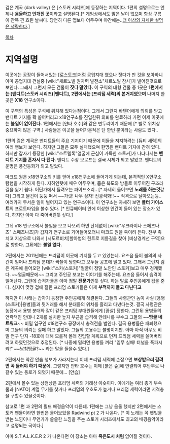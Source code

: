 검은 계곡 (dark valley) 은 [스토커 시리즈]에 등장하는 지역이다. 1편의 설명으로는 언제나 '''음울하고 안개낀 곳'''이라고 설명된다.[* 게임상에서도 맑은 날이 없으며 항상 구름이 잔뜩 낀 흐린 날씨다. 당연히 다른 맵보다 어두우며 야간에는..[[더 이상의 자세한 설명은 생략한다]].]

[[목차]]
= 지역설명 =

이곳에는 공장이 들어서있는 [로스토크]처럼 공업지대 였으나 짓다가 만 것을 보아하니 아마 공업지대 건설중 [wiki:"체르노빌 원자력 발전소"체르노빌 참사]가 벌어진것으로 보인다. 그래서 그런지 모든 건물이 '''짓다 말았다.''' 이 구역의 대형 건물 중 1곳은 '''1편에서는 [밴디트(스토커 시리즈)|밴디트], 2편에서는 [프리덤 세력]의 본거지였으며''' 나머지 한곳은 '''X18''' 연구소이다.

이 구역의 특성은 구석에 위치해 있다는점이다. 그래서 그런지 바텐더에게 의뢰를 받고  밴디트 기지를 확 쓸어버리고 x18연구소를 진입한뒤 의뢰를 완료하러 가면 이제 이곳에는 '''볼일이 없어진다.''' 1편에서는 [얀타 호수]와 같은 변두리이기 때문에 [* 별로 위치상 중요하지 않은 구역.] 사람들은 이곳을 들어가본적은 단 한번 뿐이라는 사람도 있다..

1편의 검은 계곡은 밴디트들의 주요 기지이기 때문에 이들을 저지하려는 [듀티 세력]의 여러 행보가 보인다. 하지만 그들은 모두 실패했으며 한명은 밴디트 기지에 갇혀 있다. 하지만 갑자기 등장한 [wiki:"스트렐록"얼굴에 근심이 가득한 스토커]가 나타나서는 '''밴디트 기지를 혼자서 다 턴다.''' 밴디트 수장 보로프는 결국 시체가 되고 말았고. 밴디트의 운명은 풍전등화가 되고 말았다.

마크드 원은 x18연구소의 키를 얻어 x18연구소에 들어가게 되는데, 본격적인 X연구소 탐험을 시작하게 된다. 지하인탓에 매우 어두우며, 좁은 복도와 방들로 이루어진 구조라 길을 잃기 쉽다. 어딘가에서 들려오는 파이프소리.. [* 자세히 들어보면 '''노래를 하는것'''같다] 그리고 물건이 둥둥 떠서 ~~가랏! 나무 상자! 전광석화!!~~ 직격으로 날아오는등.. 여러가지 무서운 일이 벌어지고 있는 연구소이다. 이 연구소는 자세히 보면 '''폴터 가이스트'''의 프로토타입을 볼수 있다. [* 인큐베이터 안에 이상한 인간이 들어 있는 장소가 있다. 하지만 아마 다 죽어버린듯 싶다.]

그뒤 x18 연구소에서 볼일을 보고 나오려 하면 난데없이 [wiki:"우크라이나 스페츠나츠" 스페츠나츠]가 갑자기 연구소로 기어들어오더니 마크드 원을 죽이려 든다. 전부 족치고 지상으로 나와서 [시도르비치]할아범의 힌트로 지름길을 찾아 [비상경계선 구역]으로 향한다. 그뒤에는 '''볼일 없다.'''

2편에서는 2011년에는 프리덤이 이곳에 기지를 두고 있았는데. 요즈음 들어 불의의 사건이 일어나 프리덤 분대가 싹쓸이 당한다고 모두들 공포에 떨고 있다. 그래서 그런지 검은 계곡에 들어오던 [wiki:"스카(스토커)"얼굴이 정말 노안인 스토커]보고 매우 경계했다. ~~얼굴때문에~~ 그리고 주인공 보고는 이야기를 해주는데. 요즈음 들어서 습격이 일어난다. 그런데 습격자들은 아마 정말 '''전문가'''인듯 싶다. 하는 말로 주인공에게 겁을 준다. 심지어 몆명 겁에 질린 프리덤 스토커들은 이제 '''부적까지 들고 다닌다고'''

하지만 이 사태는 갑자기 등장한 주인공에게 해결된다. 그들의 사령관인 놈이 사실 [용병(스토커)|용병]들과 뒷거래를 해서 분대들의 위치를 흘리고 다녔다는것. 결국 사령관은 농장에서 용병 분대와 같이 같은 프리덤 부대원들에게 [끔살] 당한다. 그런뒤 용병들의 연락책인 안테나 2개를 설치한 늪지 부근을 습격해 안테나를 부수고 그들의 ~~'''땅굴 네트워크'''~~ 비밀 입구인 x18연구소 공장에서 총격전을 벌인다. 결국 용병들은 패퇴했으며 그들의 의뢰는 실패 하고 말았다. 그들의 고용주는 불명이지만. 아마 아직 아무도 비밀 연구 단지 -18호에 대해 모를적 몰래 진입할 계획으로 먼저 프리덤 세력을 쓸어버리려고 하였던것으로 추정된다. [* 나중에 밀리면 용병들 끼리 "임무 실패! 터널을 폭파시켜!" ~~남침땅굴?~~ 라는 말을 들을수 있다.]

2편에서는 약간 안습 행보가 사라지는데 이제 프리덤 세력에 손잡으면 '''보상받으러 갈려면 꼭 들러야 하기 때문에.''' 그렇지만 얀타 호수는 이제 [붉은 숲]에 연결되어 후반부로 나갈수 있는 통로가 되엇기 때문에... [안습]

2편에서 볼수 있는 상점상은 프리덤 세력의 거래상 아숏이다. 이에게는 여러 총기 부속물과 [NATO] 계열 무기를 찾거나 프리덤의 우호도가 높거나 프리덤 세력이라면 저격총을 구할수 있을것이다. 

참고로 1편 과 2편의 필드 배경음악이 다른데. 1편에는 그냥 음울 했지만 2편에서는 스토커 팬들이라면 한번은 을어보았을 Radwind pt 2 가 나온다. [* 이 노래는 꼭 햇빛을 받는 느낌이나 무언가가 쓸쓸한 느낌을 주는 스토커 시리즈에서도 최고의 배경음악이라고 설명되는 곡이다.]

아마 S.T.A.L.K.E.R 2 가 나온다면 이 장소는 아마 '''죽은도시 처럼''' 없어질 것이다.
